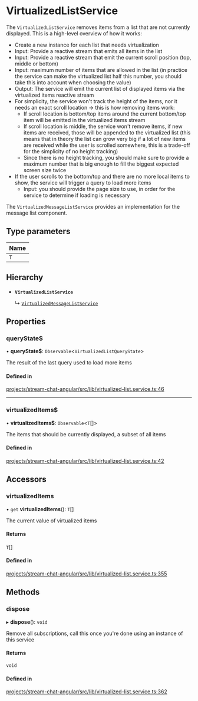 # VirtualizedListService

The `VirtualizedListService` removes items from a list that are not currently displayed. This is a high-level overview of how it works:
- Create a new instance for each list that needs virtualization
- Input: Provide a reactive stream that emits all items in the list
- Input: Provide a reactive stream that emit the current scroll position (top, middle or bottom)
- Input: maximum number of items that are allowed in the list (in practice the service can make the virtualized list half this number, you should take this into account when choosing the value)
- Output: The service will emit the current list of displayed items via the virtualized items reactive stream
- For simplicity, the service won't track the height of the items, nor it needs an exact scroll location -> this is how removing items work:
  - If scroll location is bottom/top items around the current bottom/top item will be emitted in the virtualized items stream
  - If scroll location is middle, the service won't remove items, if new items are received, those will be appended to the virtualized list  (this means that in theory the list can grow very big if a lot of new items are received while the user is scrolled somewhere, this is a trade-off for the simplicity of no height tracking)
  - Since there is no height tracking, you should make sure to provide a maximum number that is big enough to fill the biggest expected screen size twice
- If the user scrolls to the bottom/top and there are no more local items to show, the service will trigger a query to load more items
  - Input: you should provide the page size to use, in order for the service to determine if loading is necessary

The `VirtualizedMessageListService` provides an implementation for the message list component.

## Type parameters

| Name |
| :------ |
| `T` |

## Hierarchy

- **`VirtualizedListService`**

  ↳ [`VirtualizedMessageListService`](VirtualizedMessageListService.md)

## Properties

### queryState$

• **queryState$**: `Observable`\<`VirtualizedListQueryState`\>

The result of the last query used to load more items

#### Defined in

[projects/stream-chat-angular/src/lib/virtualized-list.service.ts:46](https://github.com/GetStream/stream-chat-angular/blob/d8dee95ffb301980bb7e480a443602dc959e55d0/projects/stream-chat-angular/src/lib/virtualized-list.service.ts#L46)

___

### virtualizedItems$

• **virtualizedItems$**: `Observable`\<`T`[]\>

The items that should be currently displayed, a subset of all items

#### Defined in

[projects/stream-chat-angular/src/lib/virtualized-list.service.ts:42](https://github.com/GetStream/stream-chat-angular/blob/d8dee95ffb301980bb7e480a443602dc959e55d0/projects/stream-chat-angular/src/lib/virtualized-list.service.ts#L42)

## Accessors

### virtualizedItems

• `get` **virtualizedItems**(): `T`[]

The current value of virtualized items

#### Returns

`T`[]

#### Defined in

[projects/stream-chat-angular/src/lib/virtualized-list.service.ts:355](https://github.com/GetStream/stream-chat-angular/blob/d8dee95ffb301980bb7e480a443602dc959e55d0/projects/stream-chat-angular/src/lib/virtualized-list.service.ts#L355)

## Methods

### dispose

▸ **dispose**(): `void`

Remove all subscriptions, call this once you're done using an instance of this service

#### Returns

`void`

#### Defined in

[projects/stream-chat-angular/src/lib/virtualized-list.service.ts:362](https://github.com/GetStream/stream-chat-angular/blob/d8dee95ffb301980bb7e480a443602dc959e55d0/projects/stream-chat-angular/src/lib/virtualized-list.service.ts#L362)
